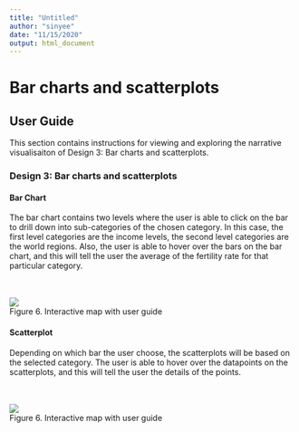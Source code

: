 ---
title: "Untitled"
author: "sinyee"
date: "11/15/2020"
output: html_document
---

# Bar charts and scatterplots
## User Guide

This section contains instructions for viewing and exploring the narrative visualisaiton of Design 3: Bar charts and scatterplots.

### Design 3: Bar charts and scatterplots
#### Bar Chart
The bar chart contains two levels where the user is able to click on the bar to drill down into sub-categories of the chosen category. In this case, the first level categories are the income levels, the second level categories are the world regions. Also, the user is able to hover over the bars on the bar chart, and this will tell the user the average of the fertility rate for that particular category.

<br>  
![](bar.png)  
Figure 6. Interactive map with user guide
<br>

#### Scatterplot
Depending on which bar the user choose, the scatterplots will be based on the selected category. The user is able to hover over the datapoints on the scatterplots, and this will tell the user the details of the points.

<br>  
![](dot.png)  
Figure 6. Interactive map with user guide
<br>
